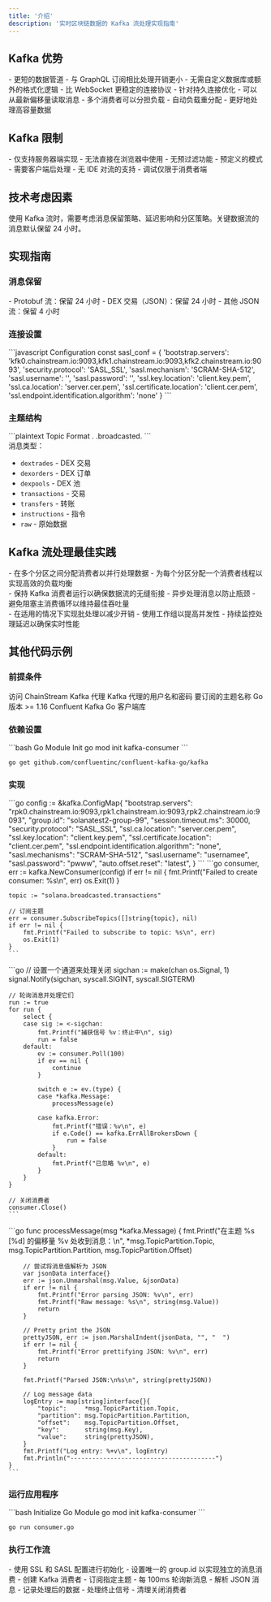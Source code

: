 ```yaml
---
title: '介绍'
description: '实时区块链数据的 Kafka 流处理实现指南'
---
```


## Kafka 优势

<CardGroup cols={3}>
  <Card title="更低延迟" icon="bolt">
    - 更短的数据管道
    - 与 GraphQL 订阅相比处理开销更小
    - 无需自定义数据库或额外的格式化逻辑
  </Card>
  
  <Card title="更好的可靠性" icon="shield-check">
    - 比 WebSocket 更稳定的连接协议
    - 针对持久连接优化
    - 可以从最新偏移量读取消息
  </Card>
  
  <Card title="更强的可扩展性" icon="arrows-up-down-left-right">
    - 多个消费者可以分担负载
    - 自动负载重分配
    - 更好地处理高容量数据
  </Card>
</CardGroup>

## Kafka 限制

<CardGroup cols={3}>
  <Card title="浏览器不兼容" icon="browser">
    - 仅支持服务器端实现
    - 无法直接在浏览器中使用
  </Card>
  
  <Card title="有限的过滤功能" icon="filter">
    - 无预过滤功能
    - 预定义的模式
    - 需要客户端后处理
  </Card>
  
  <Card title="开发复杂性" icon="code">
    - 无 IDE 对流的支持
    - 调试仅限于消费者端
  </Card>
</CardGroup>

## 技术考虑因素

<Note>
  使用 Kafka 流时，需要考虑消息保留策略、延迟影响和分区策略。关键数据流的消息默认保留 24 小时。
</Note>

## 实现指南

### 消息保留

<Card title="保留策略" icon="clock">
  - Protobuf 流：保留 24 小时
  - DEX 交易（JSON）：保留 24 小时
  - 其他 JSON 流：保留 4 小时
</Card>

### 连接设置

<CodeGroup>
  ```javascript Configuration
  const sasl_conf = {
    'bootstrap.servers': 'kfk0.chainstream.io:9093,kfk1.chainstream.io:9093,kfk2.chainstream.io:9093',
    'security.protocol': 'SASL_SSL',
    'sasl.mechanism': 'SCRAM-SHA-512',
    'sasl.username': '<YOUR USERNAME>',
    'sasl.password': '<YOUR PASSWORD>',
    'ssl.key.location': 'client.key.pem',
    'ssl.ca.location': 'server.cer.pem',
    'ssl.certificate.location': 'client.cer.pem',
    'ssl.endpoint.identification.algorithm': 'none'
  }
  ```
</CodeGroup>

### 主题结构

<CodeGroup>
  ```plaintext Topic Format
  <BLOCKCHAIN_NAME>.<MESSAGE_TYPE>
  <BLOCKCHAIN_NAME>.broadcasted.<MESSAGE_TYPE>
  ```
</CodeGroup>

<div className="mt-6">
消息类型：

- `dextrades` - DEX 交易
- `dexorders` - DEX 订单
- `dexpools` - DEX 池
- `transactions` - 交易
- `transfers` - 转账
- `instructions` - 指令
- `raw` - 原始数据
</div>

## Kafka 流处理最佳实践

<Card title="高吞吐量的并行处理" icon="layer-group">
  <div className="mt-2">
    - 在多个分区之间分配消费者以并行处理数据
    - 为每个分区分配一个消费者线程以实现高效的负载均衡
  </div>
</Card>

<Card title="持续流处理以保持稳定性" icon="infinity">
  <div className="mt-2">
    - 保持 Kafka 消费者运行以确保数据流的无缝衔接
    - 异步处理消息以防止瓶颈
    - 避免阻塞主消费循环以维持最佳吞吐量
  </div>
</Card>

<Card title="优化的消息处理" icon="gears">
  <div className="mt-2">
    - 在适用的情况下实现批处理以减少开销
    - 使用工作组以提高并发性
    - 持续监控处理延迟以确保实时性能
  </div>
</Card>

## 其他代码示例

### 前提条件

<CardGroup cols={2}>
  <Card title="ChainStream Kafka 服务器访问" icon="server">
    访问 ChainStream Kafka 代理
  </Card>
  <Card title="认证凭据" icon="key">
    Kafka 代理的用户名和密码
  </Card>
  <Card title="主题订阅" icon="list">
    要订阅的主题名称
  </Card>
  <Card title="Go 安装" icon="golang">
    Go 版本 >= 1.16
  </Card>
  <Card title="Kafka 客户端" icon="plug">
    Confluent Kafka Go 客户端库
  </Card>
</CardGroup>

### 依赖设置

<CodeGroup>
  ```bash Go Module Init
  go mod init kafka-consumer
  ```

  ```bash Install Kafka Client
  go get github.com/confluentinc/confluent-kafka-go/kafka
  ```
</CodeGroup>

### 实现

<AccordionGroup>
  <Accordion title="Kafka 客户端初始化" icon="gear" defaultOpen={true}>
    ```go
    config := &kafka.ConfigMap{
        "bootstrap.servers":                     "rpk0.chainstream.io:9093,rpk1.chainstream.io:9093,rpk2.chainstream.io:9093",
        "group.id":                              "solanatest2-group-99",
        "session.timeout.ms":                    30000,
        "security.protocol":                     "SASL_SSL",
        "ssl.ca.location":                       "server.cer.pem",
        "ssl.key.location":                      "client.key.pem",
        "ssl.certificate.location":              "client.cer.pem",
        "ssl.endpoint.identification.algorithm": "none",
        "sasl.mechanisms":                       "SCRAM-SHA-512",
        "sasl.username":                         "usernamee",
        "sasl.password":                         "pwww",
        "auto.offset.reset":                     "latest",
    }
    ```
  </Accordion>

  <Accordion title="Kafka 消费者设置" icon="play" defaultOpen={true}>
    ```go
    consumer, err := kafka.NewConsumer(config)
    if err != nil {
        fmt.Printf("Failed to create consumer: %s\n", err)
        os.Exit(1)
    }

    topic := "solana.broadcasted.transactions"

    // 订阅主题
    err = consumer.SubscribeTopics([]string{topic}, nil)
    if err != nil {
        fmt.Printf("Failed to subscribe to topic: %s\n", err)
        os.Exit(1)
    }
    ```
  </Accordion>

  <Accordion title="消息处理循环" icon="rotate" defaultOpen={true}>
    ```go
    // 设置一个通道来处理关闭
    sigchan := make(chan os.Signal, 1)
    signal.Notify(sigchan, syscall.SIGINT, syscall.SIGTERM)

    // 轮询消息并处理它们
    run := true
    for run {
        select {
        case sig := <-sigchan:
            fmt.Printf("捕获信号 %v：终止中\n", sig)
            run = false
        default:
            ev := consumer.Poll(100)
            if ev == nil {
                continue
            }

            switch e := ev.(type) {
            case *kafka.Message:
                processMessage(e)

            case kafka.Error:
                fmt.Printf("错误：%v\n", e)
                if e.Code() == kafka.ErrAllBrokersDown {
                    run = false
                }
            default:
                fmt.Printf("已忽略 %v\n", e)
            }
        }
    }

    // 关闭消费者
    consumer.Close()
    ```
  </Accordion>

  <Accordion title="消息处理函数" icon="message-dots" defaultOpen={true}>
    ```go
    func processMessage(msg *kafka.Message) {
        fmt.Printf("在主题 %s [%d] 的偏移量 %v 处收到消息：\n",
            *msg.TopicPartition.Topic, msg.TopicPartition.Partition, msg.TopicPartition.Offset)

        // 尝试将消息值解析为 JSON
        var jsonData interface{}
        err := json.Unmarshal(msg.Value, &jsonData)
        if err != nil {
            fmt.Printf("Error parsing JSON: %v\n", err)
            fmt.Printf("Raw message: %s\n", string(msg.Value))
            return
        }

        // Pretty print the JSON
        prettyJSON, err := json.MarshalIndent(jsonData, "", "  ")
        if err != nil {
            fmt.Printf("Error prettifying JSON: %v\n", err)
            return
        }

        fmt.Printf("Parsed JSON:\n%s\n", string(prettyJSON))

        // Log message data
        logEntry := map[string]interface{}{
            "topic":     *msg.TopicPartition.Topic,
            "partition": msg.TopicPartition.Partition,
            "offset":    msg.TopicPartition.Offset,
            "key":       string(msg.Key),
            "value":     string(prettyJSON),
        }
        fmt.Printf("Log entry: %+v\n", logEntry)
        fmt.Println("----------------------------------------")
    }
    ```
  </Accordion>
</AccordionGroup>

### 运行应用程序

<CodeGroup>
  ```bash Initialize Go Module
  go mod init kafka-consumer
  ```

  ```bash Run Application
  go run consumer.go
  ```
</CodeGroup>

### 执行工作流

<CardGroup cols={2}>
  <Card title="Kafka 客户端初始化" icon="gear">
    - 使用 SSL 和 SASL 配置进行初始化
    - 设置唯一的 group.id 以实现独立的消息消费
  </Card>
  <Card title="消费者设置" icon="plug">
    - 创建 Kafka 消费者
    - 订阅指定主题
  </Card>
  <Card title="消息处理" icon="arrows-rotate">
    - 每 100ms 轮询新消息
    - 解析 JSON 消息
    - 记录处理后的数据
  </Card>
  <Card title="优雅关闭" icon="power-off">
    - 处理终止信号
    - 清理关闭消费者
  </Card>
</CardGroup> 